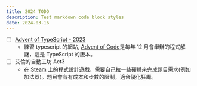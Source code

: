 ---
title: 2024 TODO
description: Test markdown code block styles
date: 2024-03-16
---

- [ ] [Advent of TypeScript - 2023](https://typehero.dev/aot-2023)
  - 練習 typescript 的網站, [Advent of Code](https://adventofcode.com/)是每年 12 月會舉辦的程式解謎，這是 TypeScript 的版本。
- [ ] 艾倫的自動工坊 Act3
  - 在 [Steam](https://store.steampowered.com/app/1289990/_/?l=tchinese) 上的程式設計遊戲，需要自己拉一些硬體來完成題目需求(例如加法器)。題目會有有成本和步數的限制，適合優化狂魔。
